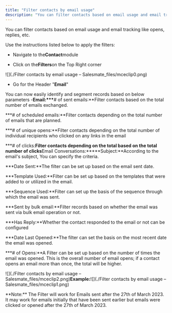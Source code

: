 ```yaml
---
title: "Filter contacts by email usage"
description: "You can filter contacts based on email usage and email tracking like opens, replies, etc."
---
```


You can filter contacts based on email usage and email tracking like opens, replies, etc.

Use the instructions listed below to apply the filters:

- Navigate to the**Contact**module

- Click on the**Filters**on the Top Right corner

![](./Filter contacts by email usage – Salesmate_files/mceclip0.png)

- Go for the Header "**Email**"

You can now easily identify and segment records based on below parameters -**Email:\*\*\***\# of sent emails:\*\*Filter contacts based on the total number of emails exchanged.

**\*\# of scheduled emails:**Filter contacts depending on the total number of emails that are planned.

**\*\# of unique opens:**Filter contacts depending on the total number of individual recipients who clicked on any links in the email

**\*\# of clicks:**Filter contacts depending on the total based on the total number of clicks**Email Conversations:\*\*\***Subject:\*\*According to the email's subject, You can specify the criteria.

**\*Date Sent:**The filter can be set up based on the email sent date.

**\*Template Used:**Filter can be set up based on the templates that were added to or utilized in the email.

**\*Sequence Used:**Filter can set up the basis of the sequence through which the email was sent.

**\*Sent by bulk email:**Filter records based on whether the email was sent via bulk email operation or not.

**\*Has Reply:**Whether the contact responded to the email or not can be configured

**\*Date Last Opened:**The filter can set the basis on the most recent date the email was opened.

**\*\# of Opens:**A Filter can be set up based on the number of times the email was opened. This is the overall number of email opens; if a contact opens an email more than once, the total will be higher.

![](./Filter contacts by email usage – Salesmate_files/mceclip2.png)**Example:**![](./Filter contacts by email usage – Salesmate_files/mceclip1.png)

<Note>
  **Note:** The Filter will work for Emails sent after the 27th of March 2023.
  It may work for emails initially that have been sent earlier but emails were
  clicked or opened after the 27th of March 2023.
</Note>
